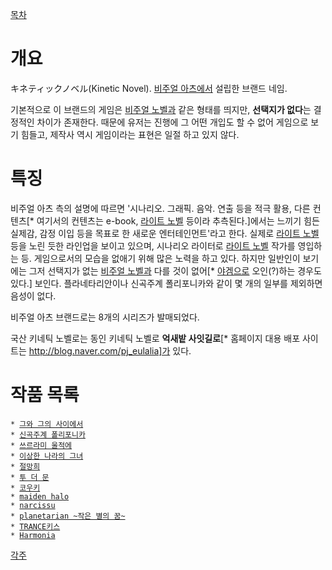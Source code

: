 [[목차]]
= 개요 =
キネティックノベル(Kinetic Novel). [[비주얼 아츠]]에서 설립한 브랜드 네임.

기본적으로 이 브랜드의 게임은 [[비주얼 노벨]]과 같은 형태를 띄지만, '''선택지가 없다'''는 결정적인 차이가 존재한다. 때문에 유저는 진행에 그 어떤 개입도 할 수 없어 게임으로 보기 힘들고, 제작사 역시 게임이라는 표현은 일절 하고 있지 않다.
= 특징 =
비주얼 아츠 측의 설명에 따르면 '시나리오. 그래픽. 음악. 연출 등을 적극 활용, 다른 컨텐츠[* 여기서의 컨텐츠는 e-book, [[라이트 노벨]] 등이라 추측된다.]에서는 느끼기 힘든 실제감, 감정 이입 등을 목표로 한 새로운 엔터테인먼트'라고 한다. 실제로 [[라이트 노벨]] 등을 노린 듯한 라인업을 보이고 있으며, 시나리오 라이터로 [[라이트 노벨]] 작가를 영입하는 등. 게임으로서의 모습을 없애기 위해 많은 노력을 하고 있다. 
하지만 일반인이 보기에는 그저 선택지가 없는 [[비주얼 노벨]]과 다를 것이 없어[* [[야겜]]으로 오인(?)하는 경우도 있다.] 보인다. 플라네타리안이나 신곡주계 폴리포니카와 같이 몇 개의 일부를 제외하면 음성이 없다.

비주얼 아츠 브랜드로는 8개의 시리즈가 발매되었다.

국산 키네틱 노벨로는 동인 키네틱 노벨로 '''억새밭 사잇길로'''[* 홈페이지 대용 배포 사이트는 http://blog.naver.com/pj_eulalia]가 있다.
= 작품 목록 =
 * [[그와 그의 사이에서]]
 * [[신곡주계 폴리포니카]]
 * [[쓰르라미 울적에]]
 * [[이상한 나라의 그녀]]
 * [[절망희]]
 * [[투 더 문]]
 * [[코우키]]
 * [[maiden halo]]
 * [[narcissu]] 
 * [[planetarian ~작은 별의 꿈~]]
 * [[TRANCE키스]]
 * [[Harmonia(게임)|Harmonia]]
[[각주]]
